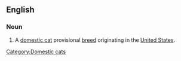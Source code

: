 ==English==

===Noun===
{{en-noun|sg=[[American Keuda]]}}

# A [[domestic cat]] provisional [[breed]] originating in the [[United States]].

{{Wikipedia|American Keuda}}

[[Category:Domestic cats]]